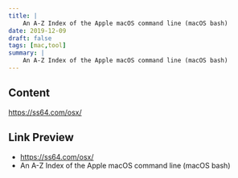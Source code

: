 ```yaml
---
title: |
    An A-Z Index of the Apple macOS command line (macOS bash)
date: 2019-12-09
draft: false
tags: [mac,tool]
summary: |
    An A-Z Index of the Apple macOS command line (macOS bash)
---
```


## Content

https://ss64.com/osx/

## Link Preview

- https://ss64.com/osx/
- An A-Z Index of the Apple macOS command line (macOS bash)
